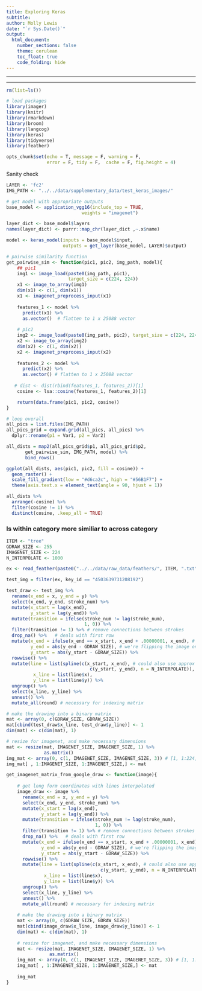 ```yaml
---
title: Exploring Keras
subtitle: 
author: Molly Lewis 
date: "`r Sys.Date()`"
output: 
  html_document:
    number_sections: false
    theme: cerulean
    toc_float: true
    code_folding: hide
---
```

  
******
******

```r
rm(list=ls())

# load packages
library(imager)
library(knitr)
library(rmarkdown)
library(broom)
library(langcog)
library(keras)
library(tidyverse)
library(feather)

opts_chunk$set(echo = T, message = F, warning = F, 
               error = F, tidy = F,  cache = F, fig.height = 4)
``` 

Sanity check
```r
LAYER <- 'fc2'
IMG_PATH <- "../../data/supplementary_data/test_keras_images/"

# get model with appropriate outputs
base_model <- application_vgg16(include_top = TRUE, 
                            weights = "imagenet")

layer_dict <- base_model$layers
names(layer_dict) <- purrr::map_chr(layer_dict ,~.x$name)

model <- keras_model(inputs = base_model$input, 
                     outputs = get_layer(base_model, LAYER)$output)

# pairwise similarity function
get_pairwise_sim <- function(pic1, pic2, img_path, model){
    ## pic1
    img1 <- image_load(paste0(img_path, pic1), 
                       target_size = c(224, 224))
    x1 <- image_to_array(img1)
    dim(x1) <- c(1, dim(x1))
    x1 <- imagenet_preprocess_input(x1)
    
    features_1 <- model %>% 
      predict(x1) %>%
      as.vector()  # flatten to 1 x 25088 vector
    
    # pic2
    img2 <- image_load(paste0(img_path, pic2), target_size = c(224, 224))
    x2 <- image_to_array(img2)
    dim(x2) <- c(1, dim(x2))
    x2 <- imagenet_preprocess_input(x2)
    
    features_2 <- model %>% 
      predict(x2) %>%  
      as.vector() # flatten to 1 x 25088 vector
    
   # dist <- dist(rbind(features_1, features_2))[1]
    cosine <- lsa::cosine(features_1, features_2)[1]

    return(data.frame(pic1, pic2, cosine))
}

# loop overall
all_pics = list.files(IMG_PATH)
all_pics_grid = expand.grid(all_pics, all_pics) %>%
  dplyr::rename(p1 = Var1, p2 = Var2)  

all_dists = map2(all_pics_grid$p1, all_pics_grid$p2, 
       get_pairwise_sim, IMG_PATH, model) %>%
       bind_rows()

ggplot(all_dists, aes(pic1, pic2, fill = cosine)) + 
  geom_raster() +
  scale_fill_gradient(low = "#d6ca2c", high = "#56B1F7") +
  theme(axis.text.x = element_text(angle = 90, hjust = 1))

all_dists %>%
  arrange(-cosine) %>%
  filter(cosine != 1) %>%
  distinct(cosine, .keep_all = TRUE)
```


### Is within category more similiar to across category

```r

ITEM <- "tree"
GDRAW_SIZE <- 255
IMAGENET_SIZE <- 224
N_INTERPOLATE <- 1000

ex <- read_feather(paste0("../../data/raw_data/feathers/", ITEM, ".txt"))

test_img = filter(ex, key_id == "4503639731208192") 

test_draw <- test_img %>%
  rename(x_end = x, y_end = y) %>%
  select(x_end, y_end, stroke_num) %>%
  mutate(x_start = lag(x_end),
         y_start = lag(y_end)) %>%
  mutate(transition = ifelse(stroke_num != lag(stroke_num), 
                             1, 0)) %>%
  filter(transition != 1) %>% # remove connections between strokes
  drop_na() %>%   # deals with first row
  mutate(x_end = ifelse(x_end == x_start, x_end + .00000001, x_end), # spline can't deal with x's being equal
         y_end = abs(y_end - GDRAW_SIZE), # we're flipping the image on the x axis
         y_start = abs(y_start - GDRAW_SIZE)) %>% 
  rowwise() %>%
  mutate(line = list(spline(c(x_start, x_end), # could also use approx function
                               c(y_start, y_end), n = N_INTERPOLATE)), 
          x_line = list(line$x),
          y_line = list(line$y)) %>%
  ungroup() %>%
  select(x_line, y_line) %>%
  unnest() %>%
  mutate_all(round) # necessary for indexing matrix

# make the drawing into a binary matrix
mat <- array(0, c(GDRAW_SIZE, GDRAW_SIZE))
mat[cbind(test_draw$x_line, test_draw$y_line)] <- 1 
dim(mat) <- c(dim(mat), 1)

# resize for imagenet, and make necessary dimensions
mat <- resize(mat, IMAGENET_SIZE, IMAGENET_SIZE, 1) %>%
              as.matrix()
img_mat <- array(0, c(1, IMAGENET_SIZE, IMAGENET_SIZE, 3)) # [1, 1:224, 1:224, 1:3]
img_mat[ , 1:IMAGENET_SIZE, 1:IMAGENET_SIZE,] <- mat
```

```r
get_imagenet_matrix_from_google_draw <- function(image){
  
    # get long form coordinates with lines interpolated
    image_draw <- image %>%
      rename(x_end = x, y_end = y) %>%
      select(x_end, y_end, stroke_num) %>%
      mutate(x_start = lag(x_end),
             y_start = lag(y_end)) %>%
      mutate(transition = ifelse(stroke_num != lag(stroke_num), 
                                 1, 0)) %>%
      filter(transition != 1) %>% # remove connections between strokes
      drop_na() %>%   # deals with first row
      mutate(x_end = ifelse(x_end == x_start, x_end + .00000001, x_end), # spline can't deal with x's being equal
             y_end = abs(y_end - GDRAW_SIZE), # we're flipping the image on the x axis
             y_start = abs(y_start - GDRAW_SIZE)) %>% 
      rowwise() %>%
      mutate(line = list(spline(c(x_start, x_end), # could also use approx function
                                   c(y_start, y_end), n = N_INTERPOLATE)), 
              x_line = list(line$x),
              y_line = list(line$y)) %>%
      ungroup() %>%
      select(x_line, y_line) %>%
      unnest() %>%
      mutate_all(round) # necessary for indexing matrix
      
    # make the drawing into a binary matrix
    mat <- array(0, c(GDRAW_SIZE, GDRAW_SIZE))
    mat[cbind(image_draw$x_line, image_draw$y_line)] <- 1 
    dim(mat) <- c(dim(mat), 1)
    
    # resize for imagenet, and make necessary dimensions
    mat <- resize(mat, IMAGENET_SIZE, IMAGENET_SIZE, 1) %>%
                as.matrix()
    img_mat <- array(0, c(1, IMAGENET_SIZE, IMAGENET_SIZE, 3)) # [1, 1:224, 1:224, 1:3]
    img_mat[ , 1:IMAGENET_SIZE, 1:IMAGENET_SIZE,] <- mat
    
    img_mat
}




```

